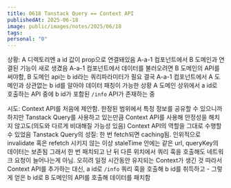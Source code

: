 ```yaml
---
title: 0618 Tanstack Query == Context API
publishedAt: 2025-06-18
image: public/images/notes/2025/06/18
tags: 
personal: "0"
---
```

상황:
A 디렉토리엔 a id 값이 prop으로 연결돼있음
A-a-1 컴포넌트에서 B 도메인과 연결된 기능이 새로 생겼음
A-a-1 컴포넌트에서 데이터를 불러오려면 B 도메인의 API를 써야함, B 도메인 api는 b id라는 쿼리파라미터가 필요
결국 A-a-1 컴포넌트에서 A 도메인과 상관없는 b id를 알아야 데이터 패칭이 가능한 상황
A 도메인 상위에서 a id로 호출하는 API 중에 b id가 포함된 `/info` API가 존재하는 중

시도:
Context API를 처음에 제안함. 한정된 범위에서 특정 정보를 공유할 수 있으니까
하지만 Tanstack Query를 사용하고 있는만큼 Context API를 사용해 안정성을 해치지 않고도(의도와 다르게 비대해질 가능성 있음) Context API의 역할을 그대로 수행할 수 있었음
Tanstack Query의 성질: 한 번 fetch되면 caching됨. 인위적으로 invalidate 혹은 refetch 시키지 않는 이상 staleTime 안에는 같은 url, queryKey의 데이터는 보존됨
그래서 한 번 패치되고 난 뒤 다른 위치에서 쿼리 훅을 호출해도 네트워크 요청이 늘어나는게 아님. 오히려 일정 시간동안 유지되는 Context가 생긴 것
따라서 Context API를 추가하는 대신, a id로 `/info` 쿼리 훅을 호출해 b id를 취득하고 - 그렇게 얻은 b id로 B 도메인의 API를 호출해 데이터를 패치함